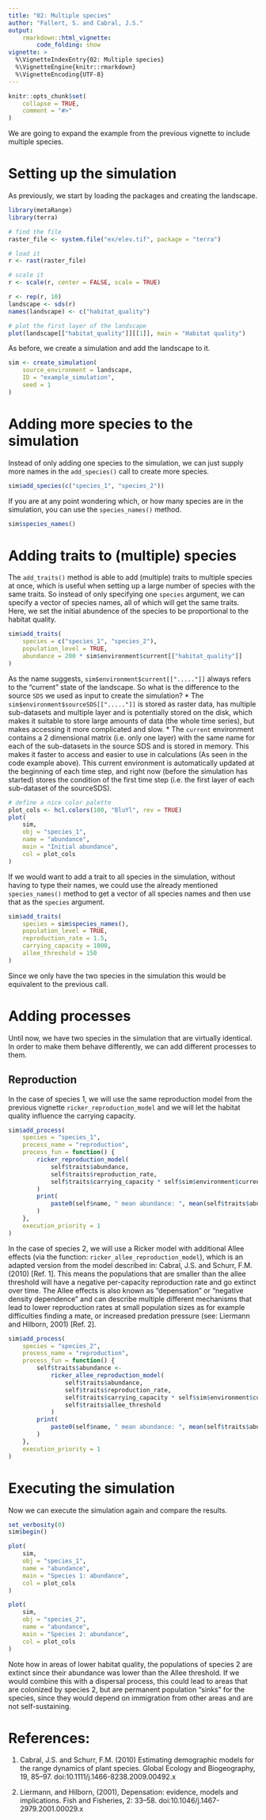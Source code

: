 ```yaml
---
title: "02: Multiple species"
author: "Fallert, S. and Cabral, J.S."
output:
    rmarkdown::html_vignette:
        code_folding: show
vignette: >
  %\VignetteIndexEntry{02: Multiple species}
  %\VignetteEngine{knitr::rmarkdown}
  %\VignetteEncoding{UTF-8}
---
```


```r
knitr::opts_chunk$set(
    collapse = TRUE,
    comment = "#>"
)
```

We are going to expand the example from the previous vignette to include multiple species.

# Setting up the simulation
As previously, we start by loading the packages and creating the landscape.
```r
library(metaRange)
library(terra)

# find the file
raster_file <- system.file("ex/elev.tif", package = "terra")

# load it
r <- rast(raster_file)

# scale it
r <- scale(r, center = FALSE, scale = TRUE)

r <- rep(r, 10)
landscape <- sds(r)
names(landscape) <- c("habitat_quality")

# plot the first layer of the landscape
plot(landscape[["habitat_quality"]][[1]], main = "Habitat quality")
```

As before, we create a simulation and add the landscape to it.
```r
sim <- create_simulation(
    source_environment = landscape,
    ID = "example_simulation",
    seed = 1
)
```

# Adding more species to the simulation
Instead of only adding one species to the simulation, we can just supply more names in the `add_species()` call to create more species.
```r
sim$add_species(c("species_1", "species_2"))
```

If you are at any point wondering which, or how many species are in the simulation, you can use the `species_names()` method.
```r
sim$species_names()
```

# Adding traits to (multiple) species
The `add_traits()` method is able to add (multiple) traits to multiple species at once, which is useful when setting up a large number of species with the same traits.
So instead of only specifying one `species` argument, we can specify a vector of species names, all of which will get the same traits.
Here, we set the initial abundence of the species to be proportional to the habitat quality.
```r
sim$add_traits(
    species = c("species_1", "species_2"),
    population_level = TRUE,
    abundance = 200 * sim$environment$current[["habitat_quality"]]
)
```
As the name suggests, `sim$environment$current[["....."]]` always refers to the "current" state of the landscape.
So what is the difference to the source `SDS` we used as input to create the simulation?
* The `sim$environment$sourceSDS[["....."]]` is stored as raster data, has multiple sub-datasets and multiple layer and is potentially stored on the disk, which makes it suitable to store large amounts of data (the whole time series), but makes accessing it more complicated and slow.
* The `current` environment contains a 2 dimensional matrix (i.e. only one layer) with the same name for each of the sub-datasets in the source SDS and is stored in memory.
This makes it faster to access and easier to use in calculations (As seen in the code example above).
This current environment is automatically updated at the beginning of each time step, and right now (before the simulation has started) stores the condition of the first time step (i.e. the first layer of each sub-dataset of the sourceSDS).

```r
# define a nice color palette
plot_cols <- hcl.colors(100, "BluYl", rev = TRUE)
plot(
    sim,
    obj = "species_1",
    name = "abundance",
    main = "Initial abundance",
    col = plot_cols
)
```

If we would want to add a trait to all species in the simulation, without having to type their names, we could use the already mentioned `species_names()` method to get a vector of all species names and then use that as the `species` argument.
```r
sim$add_traits(
    species = sim$species_names(),
    population_level = TRUE,
    reproduction_rate = 1.5,
    carrying_capacity = 1000,
    allee_threshold = 150
)
```

Since we only have the two species in the simulation this would be equivalent to the previous call.


# Adding processes
Until now, we have two species in the simulation that are virtually identical.
In order to make them behave differently, we can add different processes to them.

## Reproduction
In the case of species 1, we will use the same reproduction model from the previous vignette `ricker_reproduction_model`
and we will let the habitat quality influence the carrying capacity.
```r
sim$add_process(
    species = "species_1",
    process_name = "reproduction",
    process_fun = function() {
        ricker_reproduction_model(
            self$traits$abundance,
            self$traits$reproduction_rate,
            self$traits$carrying_capacity * self$sim$environment$current$habitat_quality
        )
        print(
            paste0(self$name, " mean abundance: ", mean(self$traits$abundance))
        )
    },
    execution_priority = 1
)
```
In the case of species 2, we will use a Ricker model with additional Allee effects (via the function: `ricker_allee_reproduction_model`),
which is an adapted version from the model described in: Cabral, J.S. and Schurr, F.M. (2010) [Ref. 1].
This means the populations that are smaller than the allee threshold will have a negative per-capacity reproduction rate and go extinct over time.
The Allee effects is also known as "depensation" or "negative density dependence" and can describe
multiple different mechanisms that lead to lower reproduction rates at small population sizes as for example
difficulties finding a mate, or increased predation pressure (see: Liermann and Hilborn, 2001) [Ref. 2].

```r
sim$add_process(
    species = "species_2",
    process_name = "reproduction",
    process_fun = function() {
        self$traits$abundance <-
            ricker_allee_reproduction_model(
                self$traits$abundance,
                self$traits$reproduction_rate,
                self$traits$carrying_capacity * self$sim$environment$current$habitat_quality,
                self$traits$allee_threshold
            )
        print(
            paste0(self$name, " mean abundance: ", mean(self$traits$abundance))
        )
    },
    execution_priority = 1
)
```

# Executing the simulation
Now we can execute the simulation again and compare the results.
```r
set_verbosity(0)
sim$begin()
```

```r
plot(
    sim,
    obj = "species_1",
    name = "abundance",
    main = "Species 1: abundance",
    col = plot_cols
)
```


```r
plot(
    sim,
    obj = "species_2",
    name = "abundance",
    main = "Species 2: abundance",
    col = plot_cols
)
```

Note how in areas of lower habitat quality, the populations of species 2 are extinct since their abundance was lower than the Allee threshold.
If we would combine this with a dispersal process, this could lead to areas that are colonized by species 2, but are permanent population "sinks" for the species, since they would depend on immigration from other areas and are not self-sustaining.


# References:
(1) Cabral, J.S. and Schurr, F.M. (2010) Estimating demographic models for the range dynamics of plant species. Global Ecology and Biogeography, 19, 85--97. doi:10.1111/j.1466-8238.2009.00492.x

(2) Liermann, and Hilborn, (2001), Depensation: evidence, models and implications. Fish and Fisheries, 2: 33--58. doi:10.1046/j.1467-2979.2001.00029.x
